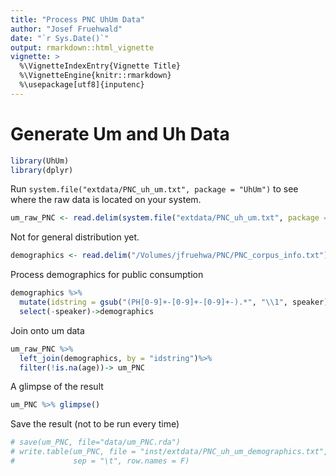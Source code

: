 ```yaml
---
title: "Process PNC UhUm Data"
author: "Josef Fruehwald"
date: "`r Sys.Date()`"
output: rmarkdown::html_vignette
vignette: >
  %\VignetteIndexEntry{Vignette Title}
  %\VignetteEngine{knitr::rmarkdown}
  %\usepackage[utf8]{inputenc}
---
```


# Generate Um and Uh Data

```r
library(UhUm)
library(dplyr)
```

Run `system.file("extdata/PNC_uh_um.txt", package = "UhUm")` to see where the raw data is located on your system.
```r
um_raw_PNC <- read.delim(system.file("extdata/PNC_uh_um.txt", package = "UhUm"))
```

Not for general distribution yet.
```r
demographics <- read.delim("/Volumes/jfruehwa/PNC/PNC_corpus_info.txt")
```

Process demographics for public consumption
```r
demographics %>% 
  mutate(idstring = gsub("(PH[0-9]+-[0-9]+-[0-9]+-).*", "\\1", speaker))%>%
  select(-speaker)->demographics
```

Join onto um data
```r
um_raw_PNC %>%
  left_join(demographics, by = "idstring")%>%
  filter(!is.na(age))-> um_PNC
```

A glimpse of the result

```r
um_PNC %>% glimpse()
```

Save the result (not to be run every time)

```r
# save(um_PNC, file="data/um_PNC.rda")
# write.table(um_PNC, file = "inst/extdata/PNC_uh_um_demographics.txt", 
#             sep = "\t", row.names = F)
```